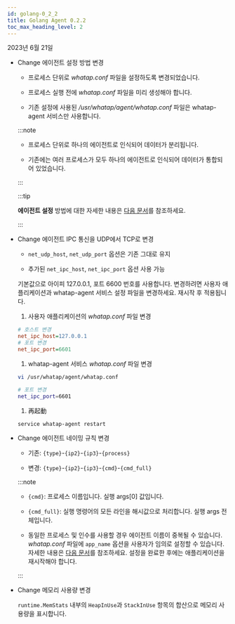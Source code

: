 ```yaml
---
id: golang-0_2_2
title: Golang Agent 0.2.2
toc_max_heading_level: 2
---
```


2023년 6월 21일

-   <Status>Change</Status> 에이전트 설정 방법 변경

    -   프로세스 단위로 _whatap.conf_ 파일을 설정하도록 변경되었습니다.

    -   프로세스 실행 전에 _whatap.conf_ 파일을 미리 생성해야 합니다.

    -   기존 설정에 사용된 _/usr/whatap/agent/whatap.conf_ 파일은 whatap-agent 서비스만 사용합니다.

    :::note

    -   프로세스 단위로 하나의 에이전트로 인식되어 데이터가 분리됩니다.

    -   기존에는 여러 프로세스가 모두 하나의 에이전트로 인식되어 데이터가 통합되어 있었습니다.

    :::

    :::tip

    **에이전트 설정** 방법에 대한 자세한 내용은 [다음 문서](../../golang/install-agent#set-agent)를 참조하세요.

    :::

-   <Status>Change</Status> 에이전트 IPC 통신을 UDP에서 TCP로 변경

    -   `net_udp_host`, `net_udp_port` 옵션은 기존 그대로 유지

    -   추가된 `net_ipc_host`, `net_ipc_port` 옵션 사용 가능

    기본값으로 아이피 127.0.0.1, 포트 6600 번호를 사용합니다. 변경하려면 사용자 애플리케이션과 whatap-agent 서비스 설정 파일을 변경하세요. 재시작 후 적용됩니다.

    1.  사용자 애플리케이션의 _whatap.conf_ 파일 변경

    ```ini title='whatap.conf'
    # 호스트 변경
    net_ipc_host=127.0.0.1
    # 포트 변경
    net_ipc_port=6601
    ```

    1.  whatap-agent 서비스 _whatap.conf_ 파일 변경

    ```bash
    vi /usr/whatap/agent/whatap.conf

    # 포트 변경 
    net_ipc_port=6601
    ```

    1.  再起動

    ```bash
    service whatap-agent restart
    ```

-   <Status>Change</Status> 에이전트 네이밍 규칙 변경

    -   기존: `{type}`-`{ip2}`-`{ip3}`-`{process}`

    -   변경: `{type}`-`{ip2}`-`{ip3}`-`{cmd}`-`{cmd_full}`

    :::note

    -   `{cmd}`: 프로세스 이름입니다. 실행 args[0] 값입니다.

    -   `{cmd_full}`: 실행 명령어의 모든 라인을 해시값으로 처리합니다. 실행 args 전체입니다.

    -   동일한 프로세스 및 인수를 사용할 경우 에이전트 이름이 중복될 수 있습니다. _whatap.conf_ 파일에 `app_name` 옵션을 사용자가 임의로 설정할 수 있습니다. 자세한 내용은 [다음 문서](../../golang/install-agent#duplicate_appname)를 참조하세요. 설정을 완료한 후에는 애플리케이션을 재시작해야 합니다.

    :::

-   <Status>Change</Status> 메모리 사용량 변경

    `runtime.MemStats` 내부의 `HeapInUse`과 `StackInUse` 항목의 합산으로 메모리 사용량을 표시합니다. 
